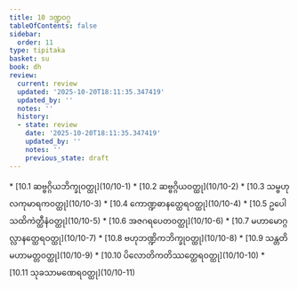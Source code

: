 ```yaml
---
title: 10 ဒဏ္ဍဝဂ္ဂ
tableOfContents: false
sidebar:
  order: 11
type: tipitaka
basket: su
book: dh
review:
  current: review
  updated: '2025-10-20T18:11:35.347419'
  updated_by: ''
  notes: ''
  history:
  - state: review
    date: '2025-10-20T18:11:35.347419'
    updated_by: ''
    notes: ''
    previous_state: draft
---
```



<DynamicBreadcrumb />


<ReviewStatus review={frontmatter.review} showDetails={true} />

<HypothesisAnnotation frontmatter={frontmatter} />



<TableOfContents book="dh" section="10">
* [10.1 ဆဗ္ဗဂ္ဂိယဘိက္ခုဝတ္ထု](10/10-1)
* [10.2 ဆဗ္ဗဂ္ဂိယဝတ္ထု](10/10-2)
* [10.3 သမ္ဗဟုလကုမာရကဝတ္ထု](10/10-3)
* [10.4 ကောဏ္ဍဓာနတ္ထေရဝတ္ထု](10/10-4)
* [10.5 ဥပေါသထိကဲတ္ထီနံဝတ္ထု](10/10-5)
* [10.6 အဇဂရပေတဝတ္ထု](10/10-6)
* [10.7 မဟာမောဂ္ဂလ္လာနတ္ထေရဝတ္ထု](10/10-7)
* [10.8 ဗဟုဘဏ္ဍိကဘိက္ခုဝတ္ထု](10/10-8)
* [10.9 သန္တတိမဟာမတ္တဝတ္ထု](10/10-9)
* [10.10 ပိလောတိကတိဿတ္ထေရဝတ္ထု](10/10-10)
* [10.11 သုခသာမဏေရဝတ္ထု](10/10-11)
</TableOfContents>